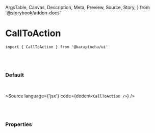   ArgsTable,
  Canvas,
  Description,
  Meta,
  Preview,
  Source,
  Story,
} from '@storybook/addon-docs'


<Meta title='01. Atoms / CallToAction' component={CallToAction} />

# CallToAction

`import { CallToAction } from '@karapincha/ui'`

<br />
<br />

### Default

<br />

<Story name='Default'>
  <div className='doc-story__preview' style={{ zoom: '100%' }}>
    <div className='flex items-center gap-4'>
      <CallToAction />
    </div>
  </div>
</Story>

<Source language={'jsx'} code={dedent`<CallToAction />`} />

<br />
<br />

### Properties

<ArgsTable of={CallToAction} />
